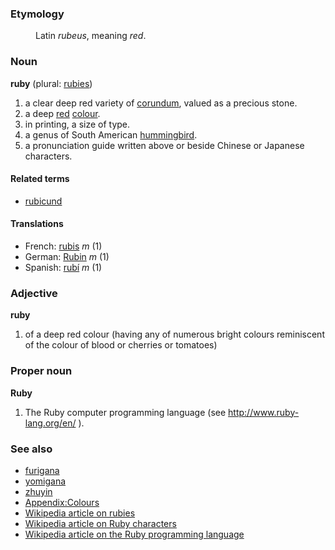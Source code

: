 ===Etymology===
:Latin ''rubeus'', meaning ''red''.

===Noun===
'''ruby''' (plural: [[rubies]])

#a clear deep red variety of [[corundum]], valued as a precious stone.
#a deep [[red]] [[colour]].
#in printing, a size of type.
#a genus of South American [[hummingbird]].
#a pronunciation guide written above or beside Chinese or Japanese characters.

====Related terms====
*[[rubicund]]

====Translations====
*French: [[rubis]] ''m'' (1)
*German: [[Rubin]] ''m'' (1)
*Spanish: [[rubí]] ''m'' (1)

===Adjective===
'''ruby'''

#of a deep red colour (having any of numerous bright colours reminiscent of the colour of blood or cherries or tomatoes)

===Proper noun===
'''Ruby'''

#The Ruby computer programming language (see http://www.ruby-lang.org/en/ ).

===See also===
*[[furigana]]
*[[yomigana]]
*[[zhuyin]]
*[[Wiktionary_Appendix:Colours|Appendix:Colours]]
*[[w:Ruby_(gemstone)|Wikipedia article on rubies]]
*[[w:Ruby_characters|Wikipedia article on Ruby characters]]
*[[w:Ruby_programming_language|Wikipedia article on the Ruby programming language]]
